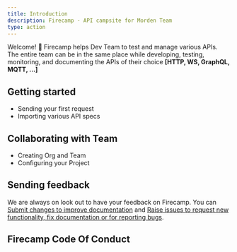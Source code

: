 ```yaml
---
title: Introduction
description: Firecamp - API campsite for Morden Team
type: action
---
```



Welcome! 👋 Firecamp helps Dev Team to test and manage various APIs.
The entire team can be in the same place while developing, testing, monitoring, and documenting the APIs of their choice **[HTTP, WS, GraphQL, MQTT, ...]**

## Getting started
- <GatsbyLink to="/apis/a/sending-your-first-request/">Sending your first request</GatsbyLink> 
- <GatsbyLink to="/source/discover-firecamp/project-management/importing-projects-to-firecamp">Importing various API specs </GatsbyLink> 

## Collaborating with Team
- <GatsbyLink to="/source/discover-firecamp/firecamp-for-teams/organizations">Creating Org and Team</GatsbyLink> 
- <GatsbyLink to="/source/discover-firecamp/project-management/creating-your-first-project">Configuring your Project</GatsbyLink> 

## Sending feedback
We are always on look out to have your feedback on Firecamp. You can [Submit changes to improve documentation](https://github.com/firecampapp/firecamp-doc/) and [Raise issues to request new functionality, fix documentation or for reporting bugs](https://github.com/firecampapp/Firecamp/issues).

## <GatsbyLink to="/firecampCOC">Firecamp Code Of Conduct</GatsbyLink> 